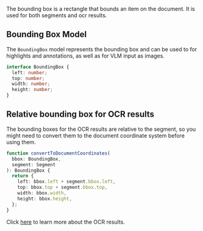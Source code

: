 The bounding box is a rectangle that bounds an item on the document. It is used for both segments and ocr results.

## Bounding Box Model

The `BoundingBox` model represents the bounding box and can be used to for highlights and annotations, as well as for VLM input as images.

```typescript
interface BoundingBox {
  left: number;
  top: number;
  width: number;
  height: number;
}
```

## Relative bounding box for OCR results

The bounding boxes for the OCR results are relative to the segment, so you might need to convert them to the document coordinate system before using them.

```typescript
function convertToDocumentCoordinates(
  bbox: BoundingBox,
  segment: Segment
): BoundingBox {
  return {
    left: bbox.left + segment.bbox.left,
    top: bbox.top + segment.bbox.top,
    width: bbox.width,
    height: bbox.height,
  };
}
```

Click [here](/ocr) to learn more about the OCR results.
